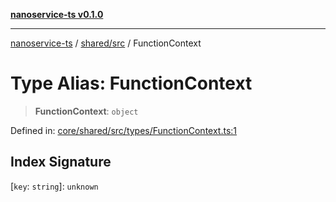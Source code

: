 [**nanoservice-ts v0.1.0**](/docs/ref/README)

***

[nanoservice-ts](/docs/ref/README) / [shared/src](/docs/ref/shared/src/README) / FunctionContext

# Type Alias: FunctionContext

> **FunctionContext**: `object`

Defined in: [core/shared/src/types/FunctionContext.ts:1](https://github.com/deskree-inc/nanoservice-ts/blob/cd1933c250152cb6abc77d2acbfd230236ada573/core/shared/src/types/FunctionContext.ts#L1)

## Index Signature

\[`key`: `string`\]: `unknown`

